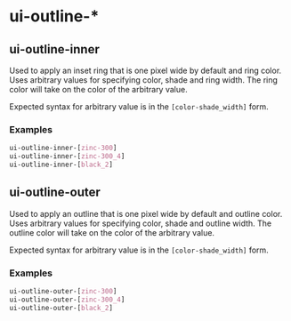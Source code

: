 
<Meta title="Utilities/ui-outline-*" />

# ui-outline-*

## ui-outline-inner

Used to apply an inset ring that is one pixel wide by default and ring color.
Uses arbitrary values for specifying color, shade and ring width.
The ring color will take on the color of the arbitrary value.

Expected syntax for arbitrary value is in the `[color-shade_width]` form.

### Examples

```css
ui-outline-inner-[zinc-300]
ui-outline-inner-[zinc-300_4]
ui-outline-inner-[black_2]
```

## ui-outline-outer

Used to apply an outline that is one pixel wide by default and outline color.
Uses arbitrary values for specifying color, shade and outline width.
The outline color will take on the color of the arbitrary value.

Expected syntax for arbitrary value is in the `[color-shade_width]` form.

### Examples

```css
ui-outline-outer-[zinc-300]
ui-outline-outer-[zinc-300_4]
ui-outline-outer-[black_2]
```

